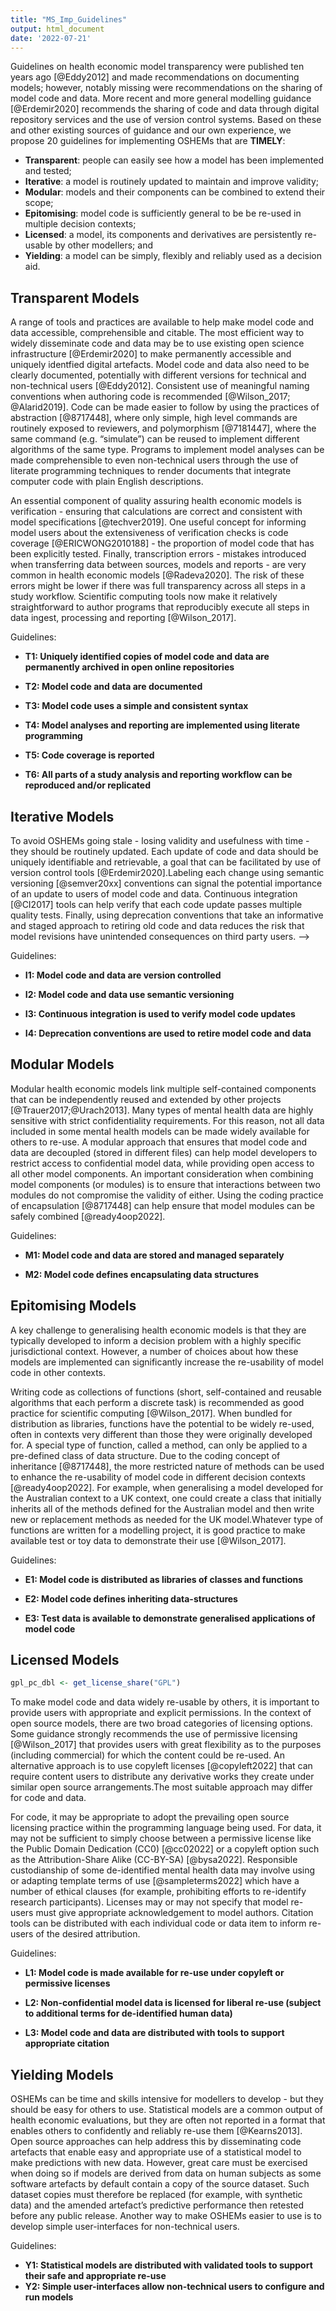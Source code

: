 ```yaml
---
title: "MS_Imp_Guidelines"
output: html_document
date: '2022-07-21'
---
```


Guidelines on health economic model transparency were published ten years ago [@Eddy2012] and made recommendations on documenting models; however, notably missing were recommendations on the sharing of model code and data. More recent and more general modelling guidance [@Erdemir2020] recommends the sharing of code and data through digital repository services <!-- such as GitHub [@github2007] and Zenodo [@Zenodo2013] --> and the use of version control systems. <!-- such as Git [@git20XX].  --> Based on these and other existing sources of guidance and our own experience, we propose 20 guidelines for implementing OSHEMs that are **TIMELY**:

 - **Transparent**: people can easily see how a model has been implemented and tested;
 - **Iterative**: a model is routinely updated to maintain and improve validity;
 - **Modular**: models and their components can be combined to extend their scope;
 - **Epitomising**: model code is sufficiently general to be be re-used in multiple decision contexts;
 - **Licensed**: a model, its components and derivatives are persistently re-usable by other modellers; and
 - **Yielding**: a model can be simply, flexibly and reliably used as a decision aid.

## Transparent Models
A range of tools and practices are available to help make model code and data accessible, comprehensible and citable. The most efficient way to widely disseminate code and data may be to use existing open science infrastructure [@Erdemir2020] to make permanently accessible and uniquely identfied digital artefacts. <!-- Repositories such as Zenodo [@Zenodo2013] and Dataverse [@Dataverse2007] provide persistent storage solutions that generate a Digital Object Identifier (DOI) for each unique item. These repositories are a preferable solution for sharing citable code and data than transitory repositories such as corporate websites or GitHub where items can be deleted or relocated at any time [@sseditors2022]. Zenodo includes tools that automate integration with GitHub, which makes it easy for developers to maintain parallel code repositories - one for disseminating the most up to date development code and the other for archiving citable code releases. -->Model code and data also need to be clearly documented, potentially with different versions for technical and non-technical users [@Eddy2012]. <!-- Developers storing data in a Dataverse installation have access to multiple meta-data fields to document both a data collection and its individual constituent files.  --><!-- In R, code manuals and websites can be created with the aid of tools such as devtools [@devtools2021], sinew [@sinew2022], roxygen2 [@roxygen2021] and pkgdown [@pkgdown2022].  -->Consistent use of meaningful naming conventions when authoring code is recommended [@Wilson_2017; @Alarid2019]. Code can be made easier to follow by using the practices of abstraction [@8717448], where only simple, high level commands are routinely exposed to reviewers, and polymorphism [@7181447], where the same command (e.g. "simulate") can be reused to implement different algorithms of the same type. Programs to implement model analyses can be made comprehensible to even non-technical users through the use of literate programming techniques <!-- that use tools like RMarkdown [@xie2018r]  -->to render documents that integrate computer code with plain English descriptions. 

An essential component of quality assuring health economic models is verification - ensuring that calculations are correct and consistent with model specifications [@techver2019]. One useful concept for informing model users about the extensiveness of verification checks is code coverage [@ERICWONG2010188] - the proportion of model code that has been explicitly tested. <!-- In R, the testthat [@testthat2011] and covr [@covr2020] tools can be used in conjunction with GitHub to define tests and report coverage metrics. -->Finally, transcription errors - mistakes introduced when transferring data between sources, models and reports - are very common in health economic models [@Radeva2020]. The risk of these errors might be lower if there was full transparency across all steps in a study workflow. Scientific computing tools now make it relatively straightforward to author programs that reproducibly execute all steps in data ingest, processing and reporting [@Wilson_2017].

Guidelines:

- **T1: Uniquely identified copies of model code and data are permanently archived in open online repositories**
<!-- T2 MISSING - Merged With T1 -->

- **T2: Model code and data are documented **<!-- Was T3 -->

- **T3: Model code uses a simple and consistent syntax**<!-- Was T4 -->

- **T4: Model analyses and reporting are implemented using literate programming** <!-- Was T5 -->

- **T5: Code coverage is reported** <!-- New, replaces version now moved to T4 -->

- **T6: All parts of a study analysis and reporting workflow can be reproduced and/or replicated** <!-- Was T7, Replaces Deleted T6 -->

## Iterative Models
To avoid OSHEMs going stale - losing validity and usefulness with time - they should be routinely updated.  Each update of code and data should be uniquely identifiable and retrievable, a goal that can be facilitated by use of version control tools [@Erdemir2020].<!-- A number of tools and approaches can make the process of implementing and curating changes to model code and data more coherent and efficient.   <!-- Repositories such as Zenodo [@Zenodo2013] and Dataverse [@Dataverse2007] provide persistent access to all published versions of a dataset, each uniquely identifiable. For code, use of version control tools like Git [@git20XX] can ensure that the entire development history of a project is organised so that each version is distinguishable and retrievable by developers. The online platform GitHub [@github2007] can make this version history accessible to anyone. -->Labeling each change using semantic versioning [@semver20xx] conventions can signal the potential importance of an update to users of model code and data. <!-- For R code, the usethis [@usethis2021] package can be used to partially automate version number increments using the convention Major.Minor.Patch.Development (e.g. ExampleSoftware v1.1.1.1). Datasets stored on the Harvard Dataverse use the simpler Major.Minor convention.  -->Continuous integration [@CI2017] tools can help verify that each code update passes multiple quality tests. <!-- OSHEMs developed in R can take advantage of templates provided by devtools [@devtools2021] and pkgdown [@pkgdown2022] to run continuous integration checks on GitHub.  --><!-- These tests can include those of units (do individual functions produce expected output?), documentation (does documentation render correctly?; can all example workflows be executed?) and installation (can the software be successfully deployed on multiple types of operating system?).  -->
Finally, using deprecation conventions that take an informative and staged approach to retiring old code and data reduces the risk that model revisions have unintended consequences on third party users.  -->
<!-- The package lifeycle [@lifecycle2021] provides tools for R developers to consistently deprecate their code. -->

Guidelines:

- **I1: Model code and data are version controlled** <!-- Was I2 -->

- **I2: Model code and data use semantic versioning** <!-- Was I1 -->

- **I3: Continuous integration is used to verify model code updates**

- **I4: Deprecation conventions are used to retire model code and data**

## Modular Models
Modular health economic models link multiple self-contained components that can be independently reused and extended by other projects [@Trauer2017;@Urach2013]. Many types of mental health data are highly sensitive with strict confidentiality requirements. For this reason, not all data included in some mental health models can be made widely available for others to re-use. A modular approach that ensures that model code and data are decoupled (stored in different files) can help model developers to restrict access to confidential model data, while providing open access to all other model components. An important consideration when combining model components (or modules) is to ensure that interactions between two modules do not compromise the validity of either. Using the coding practice of encapsulation [@8717448] can help ensure that model modules can be safely combined [@ready4oop2022].

Guidelines:

- **M1: Model code and data are stored and managed separately** <!-- Modified (lost ref to licensed and cited) -->

- **M2: Model code defines encapsulating data structures** <!--Replacement - Old version now merged with E1 -->

## Epitomising Models
A key challenge to generalising health economic models is that they are typically developed to inform a decision problem with a highly specific jurisdictional context. However, a number of choices about how these models are implemented can significantly increase the re-usability of model code in other contexts. 

Writing code as collections of functions (short, self-contained and reusable algorithms that each perform a discrete task) is recommended as good practice for scientific computing [@Wilson_2017]. When bundled for distribution as libraries<!-- (for example, as R packages) -->, functions have the potential to be widely re-used, often in contexts very different than those they were originally developed for. A special type of function, called a method, can only be applied to a pre-defined class of data structure. Due to the coding concept of inheritance [@8717448], the more restricted nature of methods can be used to enhance the re-usability of model code in different decision contexts [@ready4oop2022]. For example, when generalising a model developed for the Australian context to a UK context, one could create a class that initially inherits all of the methods defined for the Australian model and then write new or replacement methods as needed for the UK model.Whatever type of functions are written for a modelling project, it is good practice to make available test or toy data to demonstrate their use [@Wilson_2017].

Guidelines:

- **E1: Model code is distributed as libraries of classes and functions**  <!-- Modified (lost ref to OOP and merged with M2) -->

- **E2: Model code defines inheriting data-structures**

- **E3: Test data is available to demonstrate generalised applications of model code**


## Licensed Models
```r
gpl_pc_dbl <- get_license_share("GPL")
```

To make model code and data widely re-usable by others, it is important to provide users with appropriate and explicit permissions. In the context of open source models, there are two broad categories of licensing options. Some guidance strongly recommends the use of permissive licensing [@Wilson_2017] that provides users with great flexibility as to the purposes (including commercial) for which the content could be re-used. An alternative approach is to use copyleft licenses [@copyleft2022] that can require content users to distribute any derivative works they create under similar open source arrangements.The most suitable approach may differ for code and data.

For code, it may be appropriate to adopt the prevailing open source licensing practice within the programming language being used. <!-- Applying a previously published algorithm [@kross2016] to analyse the most comprehensive archive of released R packages [@CRAN2022] finds that `r gpl_pc_dbl`% are distributed under various forms of General Public License (GPL) [@GNUGPL2022], a copyleft license. -->For data, it may not be sufficient to simply choose between a permissive license like the Public Domain Dedication (CC0) [@cc02022] or a copyleft option such as the Attribution-Share Alike (CC-BY-SA) [@bysa2022]. Responsible custodianship of some de-identified mental health data may involve using or adapting template terms of use [@sampleterms2022] which have a number of ethical clauses (for example, prohibiting efforts to re-identify research participants). Licenses may or may not specify that model re-users must give appropriate acknowledgement to model authors. Citation tools can be distributed with each individual code or data item to inform re-users of the desired attribution. 
<!-- In R, including a CITATION file in the `inst` directory of a package will enable users of that package to retrieve citation information by running a command of the format `citation("Package Name")` in the R console [@Salmon2021]. More generally, including a CITATION.cff file at the top level of your code repository will enable GitHub and Zenodo repositories hosting that item to include the relevant information in their citation tools [@Druskat_Citation_File_Format_2021]. Datasets hosted on Dataverse installations have metadata fields that, once completed by authors, generate citation files for dataset viewers. -->

Guidelines:

- **L1: Model code is made available for re-use under copyleft or permissive licenses**

- **L2: Non-confidential model data is licensed for liberal re-use (subject to additional terms for de-identified human data)**

- **L3: Model code and data are distributed with tools to support appropriate citation** <!-- New -->

## Yielding Models
OSHEMs can be time and skills intensive for modellers to develop - but they should be easy for others to use. Statistical models are a common output of health economic evaluations, but they are often not reported in a format that enables others to confidently and reliably re-use them [@Kearns2013]. Open source approaches can help address this by disseminating code artefacts that enable easy and appropriate use of a statistical model to make predictions with new data. However, great care must be exercised when doing so if models are derived from data on human subjects as some software artefacts by default contain a copy of the source dataset. Such dataset copies must therefore be replaced (for example, with synthetic data) and the amended artefact's predictive performance then retested before any public release. Another way to make OSHEMs easier to use is to develop simple user-interfaces for non-technical users. 
<!-- In R, such user-interfaces are typically developed with the Shiny package, for which a tutorial aimed at health economists is available [@SmithR2020]. -->

Guidelines:

- **Y1: Statistical models are distributed with validated tools to support their safe and appropriate re-use** <!-- New, Replaces Old Y1 (now Y2) -->
- **Y2: Simple user-interfaces allow non-technical users to configure and run models ** <!-- Was Y1 -->
